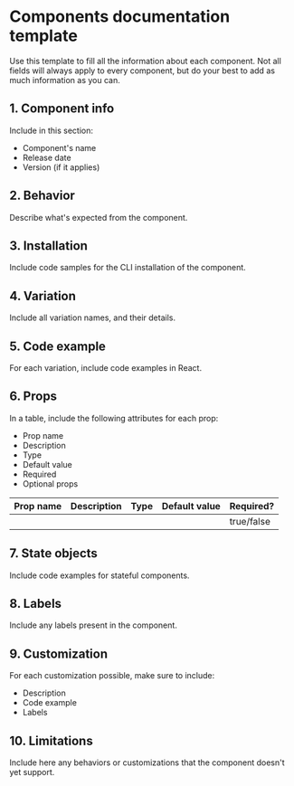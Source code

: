 <!--- documentation.stories.mdx --->


<Meta title="design-system/templates/Documentation"  />

# Components documentation template

Use this template to fill all the information about each component. Not all fields will always apply to every component, but do your best to add as much information as you can.

## 1. Component info
Include in this section:
- Component's name
- Release date
- Version (if it applies)


## 2. Behavior
Describe what's expected from the component.


## 3. Installation
Include code samples for the CLI installation of the component.


## 4. Variation
Include all variation names, and their details.


## 5. Code example
For each variation, include code examples in React.


## 6. Props
In a table, include the following attributes for each prop:
 - Prop name
 - Description
 - Type
 - Default value
 - Required
 - Optional props

| Prop name | Description | Type | Default value | Required?  |
|-----------|-------------|------|---------------|------------|
|           |             |      |               | true/false |


## 7. State objects
Include code examples for stateful components.


## 8. Labels
Include any labels present in the component.



## 9. Customization
For each customization possible, make sure to include:
- Description
- Code example
- Labels


## 10. Limitations
Include here any behaviors or customizations that the component doesn't yet support.
